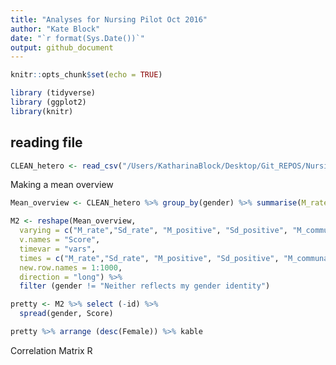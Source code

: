 ```yaml
---
title: "Analyses for Nursing Pilot Oct 2016"
author: "Kate Block"
date: "`r format(Sys.Date())`"
output: github_document
---
```


```r
knitr::opts_chunk$set(echo = TRUE)
```

```r
library (tidyverse)
library (ggplot2)
library(knitr)
```

## reading file

```r
CLEAN_hetero <- read_csv("/Users/KatharinaBlock/Desktop/Git_REPOS/NursingDVPilot_oct2016/Nursing2pilot_clean_hetero.csv")
```

Making a mean overview
```r
Mean_overview <- CLEAN_hetero %>% group_by(gender) %>% summarise(M_rate = mean(rate_men_nursing), Sd_rate= sd(rate_men_nursing), M_positive= mean(male_nurse_positive), Sd_positive=sd(male_nurse_positive), M_communal = mean(communal_values),Sd_communal = sd(communal_values), M_agentic= mean(agentic_values),  Sd_agentic= sd(agentic_values), M_interest = mean(interest_comp), Sd_interest = sd (interest_comp), M_rankNurse = mean(rank_nurse), Sd_rankNurse = sd (rank_nurse), M_SNoverlap = mean(nursing_overlap), Sd_SNoverlap = sd(nursing_overlap), M_fit= mean(fit_nursing), Sd_fit= sd(fit_nursing), participants = n ())

M2 <- reshape(Mean_overview, 
  varying = c("M_rate","Sd_rate", "M_positive", "Sd_positive", "M_communal", "Sd_communal", "M_agentic", "Sd_agentic", "M_interest", "Sd_interest", "M_rankNurse", "Sd_rankNurse", "M_SNoverlap", "Sd_SNoverlap", "M_fit", "Sd_fit", "participants"), 
  v.names = "Score",
  timevar = "vars", 
  times = c("M_rate","Sd_rate", "M_positive", "Sd_positive", "M_communal", "Sd_communal", "M_agentic", "Sd_agentic", "M_interest", "Sd_interest", "M_rankNurse", "Sd_rankNurse", "M_SNoverlap", "Sd_SNoverlap", "M_fit", "Sd_fit", "participants"), 
  new.row.names = 1:1000,
  direction = "long") %>% 
  filter (gender != "Neither reflects my gender identity")

pretty <- M2 %>% select (-id) %>% 
  spread(gender, Score)

pretty %>% arrange (desc(Female)) %>% kable 
```

Correlation Matrix R
```r

```

